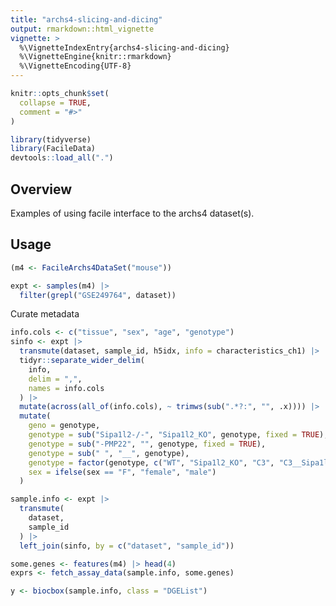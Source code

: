 ```yaml
---
title: "archs4-slicing-and-dicing"
output: rmarkdown::html_vignette
vignette: >
  %\VignetteIndexEntry{archs4-slicing-and-dicing}
  %\VignetteEngine{knitr::rmarkdown}
  %\VignetteEncoding{UTF-8}
---
```


```r
knitr::opts_chunk$set(
  collapse = TRUE,
  comment = "#>"
)
```

```r
library(tidyverse)
library(FacileData)
devtools::load_all(".")
```

## Overview

Examples of using facile interface to the archs4 dataset(s).

## Usage

```r
(m4 <- FacileArchs4DataSet("mouse"))
```
```r
expt <- samples(m4) |> 
  filter(grepl("GSE249764", dataset))
```

Curate metadata

```r
info.cols <- c("tissue", "sex", "age", "genotype")
sinfo <- expt |> 
  transmute(dataset, sample_id, h5idx, info = characteristics_ch1) |> 
  tidyr::separate_wider_delim(
    info,
    delim = ",",
    names = info.cols
  ) |> 
  mutate(across(all_of(info.cols), ~ trimws(sub(".*?:", "", .x)))) |> 
  mutate(
    geno = genotype,
    genotype = sub("Sipa1l2-/-", "Sipa1l2_KO", genotype, fixed = TRUE),
    genotype = sub("-PMP22", "", genotype, fixed = TRUE),
    genotype = sub(" ", "__", genotype),
    genotype = factor(genotype, c("WT", "Sipa1l2_KO", "C3", "C3__Sipa1l2_KO")),
    sex = ifelse(sex == "F", "female", "male")
  )

sample.info <- expt |> 
  transmute(
    dataset,
    sample_id
  ) |> 
  left_join(sinfo, by = c("dataset", "sample_id"))
```

```r
some.genes <- features(m4) |> head(4)
exprs <- fetch_assay_data(sample.info, some.genes)
```

```r
y <- biocbox(sample.info, class = "DGEList")
```
